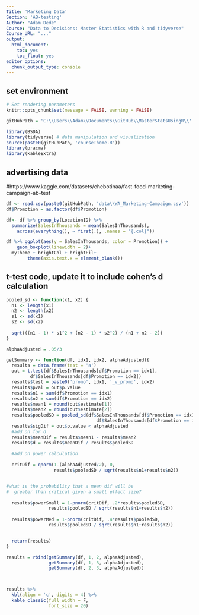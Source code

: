 ```yaml
---
Title: 'Marketing Data'
Section: 'AB-testing'
Author: "Adam Dede"
Course: "Data to Decisions: Master Statistics with R and tidyverse"
Course_URL: "..." 
output:
  html_document:
    toc: yes
    toc_float: yes
editor_options:
  chunk_output_type: console
---
```



## set environment

```r

# Set rendering parameters
knitr::opts_chunk$set(message = FALSE, warning = FALSE)

gitHubPath = 'C:\\Users\\Adam\\Documents\\GitHub\\MasterStatsUsingR\\'

library(BSDA)
library(tidyverse) # data manipulation and visualization
source(paste0(gitHubPath, 'courseTheme.R'))
library(pracma)
library(kableExtra)

```

## advertising data
#https://www.kaggle.com/datasets/chebotinaa/fast-food-marketing-campaign-ab-test

```r
df <- read.csv(paste0(gitHubPath, 'data\\WA_Marketing-Campaign.csv'))
df$Promotion = as.factor(df$Promotion)

df<- df %>% group_by(LocationID) %>%
  summarize(SalesInThousands = mean(SalesInThousands),
    across(everything(), ~ first(.), .names = "{.col}"))

df %>% ggplot(aes(y = SalesInThousands, color = Promotion)) + 
    geom_boxplot(linewidth = 2)+ 
  myTheme + brightCol + brightFil+
        theme(axis.text.x = element_blank())


```

## t-test code, update it to include cohen's d calculation 

```r

pooled_sd <- function(x1, x2) {
  n1 <- length(x1)
  n2 <- length(x2)
  s1 <- sd(x1)
  s2 <- sd(x2)
  
  sqrt(((n1 - 1) * s1^2 + (n2 - 1) * s2^2) / (n1 + n2 - 2))
}

alphaAdjusted = .05/3

getSummary <- function(df, idx1, idx2, alphaAdjusted){
  results = data.frame(test = 'a')
  out = t.test(df$SalesInThousands[df$Promotion == idx1], 
         df$SalesInThousands[df$Promotion == idx2])
  results$test = paste0('promo', idx1, '_v_promo', idx2)
  results$pval = out$p.value
  results$n1 = sum(df$Promotion == idx1)
  results$n2 = sum(df$Promotion == idx2)
  results$mean1 = round(out$estimate[1])
  results$mean2 = round(out$estimate[2])
  results$pooledSD = pooled_sd(df$SalesInThousands[df$Promotion == idx1],
                                  df$SalesInThousands[df$Promotion == idx2])
  results$sigDif = out$p.value < alphaAdjusted
  #add on for d
  results$meanDif = results$mean1 - results$mean2
  results$d = results$meanDif / results$pooledSD
  
  #add on power calculation
  
  critDif = qnorm(1-(alphaAdjusted/2), 0, 
                  results$pooledSD / sqrt(results$n1+results$n2))


#what is the probability that a mean dif will be 
#  greater than critical given a small effect size? 
  
  results$powerSmall = 1-pnorm(critDif, .2*results$pooledSD, 
                results$pooledSD / sqrt(results$n1+results$n2))
  
  results$powerMed = 1-pnorm(critDif, .4*results$pooledSD, 
                results$pooledSD / sqrt(results$n1+results$n2))


  return(results)
}

results = rbind(getSummary(df, 1, 2, alphaAdjusted), 
                getSummary(df, 1, 3, alphaAdjusted),
                getSummary(df, 2, 3, alphaAdjusted)) 



results %>% 
  kbl(align = 'c', digits = 4) %>% 
  kable_classic(full_width = F, 
                font_size = 20)


```

